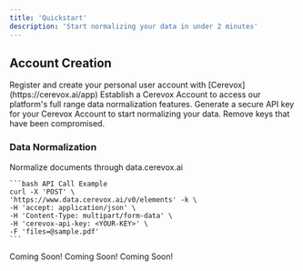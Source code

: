 ```yaml
---
title: 'Quickstart'
description: 'Start normalizing your data in under 2 minutes'
---
```


## Account Creation

<Steps>
  <Step title="Sign Up for a User account">
    Register and create your personal user account with [Cerevox](https://cerevox.ai/app)
  </Step>
  <Step title="Create a Cerevox Account">
    Establish a Cerevox Account to access our platform's full range data normalization features.
  </Step>
  <Step title="Provision Keys">
    Generate a secure API key for your Cerevox Account to start normalizing your data. Remove keys that have been compromised.
  </Step>
</Steps>

### Data Normalization

<AccordionGroup>
  <Accordion icon="quinscape" title="API">
    Normalize documents through data.cerevox.ai
    
    ```bash API Call Example
    curl -X 'POST' \
    'https://www.data.cerevox.ai/v0/elements' -k \
    -H 'accept: application/json' \
    -H 'Content-Type: multipart/form-data' \
    -H 'cerevox-api-key: <YOUR-KEY>' \
    -F 'files=@sample.pdf'
    ```
  </Accordion>
  <Accordion icon="python" title="Python Library">
    Coming Soon!
  </Accordion>
  <Accordion icon="node-js" title="Node.js Library">
    Coming Soon!
  </Accordion>
  <Accordion icon="terminal" title="CLI">
    Coming Soon!
  </Accordion>
</AccordionGroup>

